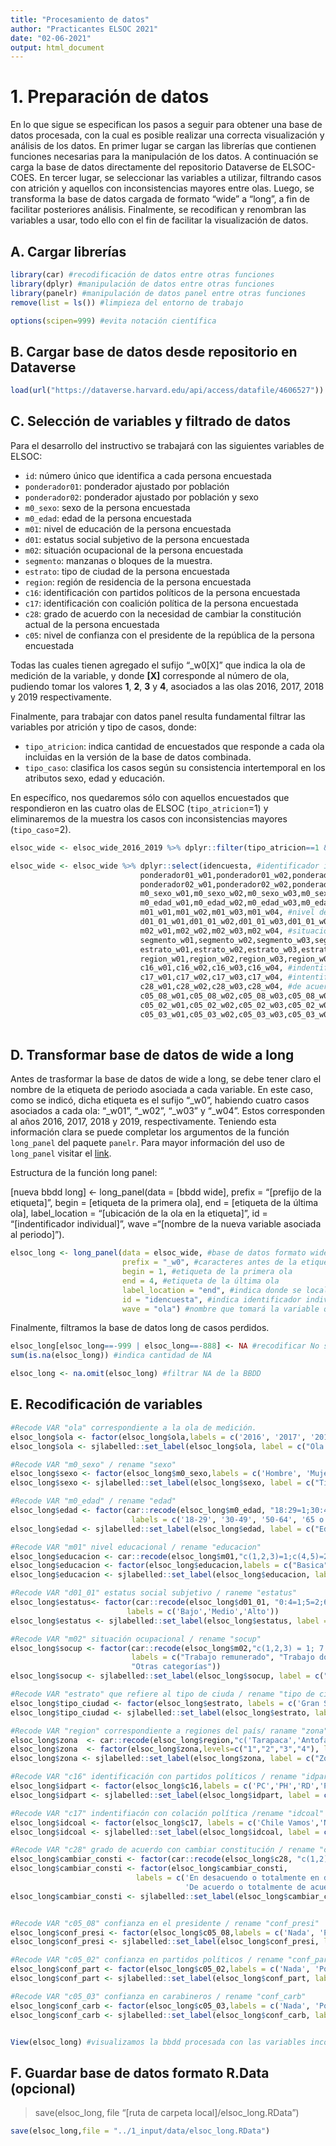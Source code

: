```yaml
---
title: "Procesamiento de datos"
author: "Practicantes ELSOC 2021"
date: "02-06-2021"
output: html_document
---
```

# 1. Preparación de datos

En lo que sigue se especifican los pasos a seguir para obtener una base de datos procesada, con la cual es posible realizar una correcta visualización y análisis de los datos. En primer lugar se cargan las librerías que contienen funciones necesarias para la manipulación de los datos. A continuación se carga la base de datos directamente del repositorio Dataverse de ELSOC-COES. En tercer lugar, se seleccionar las variables a utilizar, filtrando casos con atrición y aquellos con inconsistencias mayores entre olas. Luego, se transforma la base de datos cargada de formato "wide" a "long", a fin de facilitar posteriores análisis. Finalmente, se recodifican y renombran las variables a usar, todo ello con el fin de facilitar la visualización de datos. 

## A. Cargar librerías
```r
library(car) #recodificación de datos entre otras funciones
library(dplyr) #manipulación de datos entre otras funciones
library(panelr) #manipulación de datos panel entre otras funciones
remove(list = ls()) #limpieza del entorno de trabajo

options(scipen=999) #evita notación científica
```

## B. Cargar base de datos desde repositorio en Dataverse 
```r
load(url("https://dataverse.harvard.edu/api/access/datafile/4606527")) #cargar bbdd desde url oficial alojado en dataverse 
```

## C. Selección de variables y filtrado de datos

Para el desarrollo del instructivo se trabajará con las siguientes variables de ELSOC:

- `id`: número único que identifica a cada persona encuestada
- `ponderador01`: ponderador ajustado por población
- `ponderador02`: ponderador ajustado por población y sexo
- `m0_sexo`: sexo de la persona encuestada
- `m0_edad`: edad de la persona encuestada
- `m01`: nivel de educación de la persona encuestada
- `d01`: estatus social subjetivo de la persona encuestada
- `m02`: situación ocupacional de la persona encuestada
- `segmento`: manzanas o bloques de la muestra.
- `estrato`: tipo de ciudad de la persona encuestada
- `region`: región de residencia de la persona encuestada
- `c16`: identificación con partidos políticos de la persona encuestada
- `c17`: identificación con coalición política de la persona encuestada
- `c28`: grado de acuerdo con la necesidad de cambiar la constitución actual de la persona encuestada
- `c05`: nivel de confianza con el presidente de la república de la persona encuestada

Todas las cuales tienen agregado el sufijo "_w0[X]" que indica la ola de medición de la variable, y donde **[X]** corresponde al número de ola, pudiendo tomar los valores **1**, **2**, **3** y **4**, asociados a las olas 2016, 2017, 2018 y 2019 respectivamente. 

Finalmente, para trabajar con datos panel resulta fundamental filtrar las variables por atrición y tipo de casos, donde:

- `tipo_atricion`: indica cantidad de encuestados que responde a cada ola incluidas en la versión de la base de datos combinada.
- `tipo_caso`: clasifica los casos según su consistencia intertemporal en los atributos sexo, edad y educación.

En específico, nos quedaremos sólo con aquellos encuestados que respondieron en las cuatro olas de ELSOC (`tipo_atricion`=1) y eliminaremos de la muestra los casos con inconsistencias mayores (`tipo_caso`=2).
 
```r
elsoc_wide <- elsoc_wide_2016_2019 %>% dplyr::filter(tipo_atricion==1 & tipo_caso !=2) #filtrar atrición entre 2016-19 y casos c/inconsistencias mayores

elsoc_wide <- elsoc_wide %>% dplyr::select(idencuesta, #identificador individual
                             ponderador01_w01,ponderador01_w02,ponderador01_w03,ponderador01_w04, #ponderador población
                             ponderador02_w01,ponderador02_w02,ponderador02_w03,ponderador02_w04, #ponderador sexo
                             m0_sexo_w01,m0_sexo_w02,m0_sexo_w03,m0_sexo_w04, #sexo
                             m0_edad_w01,m0_edad_w02,m0_edad_w03,m0_edad_w04, #edad
                             m01_w01,m01_w02,m01_w03,m01_w04, #nivel de educación
                             d01_01_w01,d01_01_w02,d01_01_w03,d01_01_w04, #estatus social subjetivo
                             m02_w01,m02_w02,m02_w03,m02_w04, #situación ocupacional
                             segmento_w01,segmento_w02,segmento_w03,segmento_w04, #manzana o bloque
                             estrato_w01,estrato_w02,estrato_w03,estrato_w04, #ciudad
                             region_w01,region_w02,region_w03,region_w04, #región
                             c16_w01,c16_w02,c16_w03,c16_w04, #indentificación con partido político
                             c17_w01,c17_w02,c17_w03,c17_w04, #intentificación con coalición política
                             c28_w01,c28_w02,c28_w03,c28_w04, #de acuerdo con cambiar la constitución actual
                             c05_08_w01,c05_08_w02,c05_08_w03,c05_08_w04, #confianza en el presidente
                             c05_02_w01,c05_02_w02,c05_02_w03,c05_02_w04, #confianza en partidos políticos
                             c05_03_w01,c05_03_w02,c05_03_w03,c05_03_w04) #confianza en carabineros
                             
```

## D. Transformar base de datos de wide a long

Antes de trasformar la base de datos de wide a long, se debe tener claro el nombre de la etiqueta de periodo asociada a cada variable. En este caso, como se indicó, dicha etiqueta es el sufijo "_w0", habiendo cuatro casos asociados a cada ola: "_w01", "_w02", "_w03" y "_w04". Estos corresponden al años 2016, 2017, 2018 y 2019, respectivamente. Teniendo esta información clara se puede completar los argumentos de la función `long_panel` del paquete `panelr`. Para mayor información del uso de `long_panel` visitar el [link](https://rdrr.io/cran/panelr/man/long_panel.html).

Estructura de la función long panel:

<div class="alert alert-info">
[nueva bbdd long] <- long_panel(data = [bbdd wide], prefix = "[prefijo de la etiqueta]", begin = [etiqueta de la primera ola], end = [etiqueta de la última ola], label_location = "[ubicación de la ola en la etiqueta]", id = "[indentificador individual]", wave ="[nombre de la nueva variable asociada al periodo]").
</div>
```r
elsoc_long <- long_panel(data = elsoc_wide, #base de datos formato wide
                         prefix = "_w0", #caracteres antes de la etiqueta de cada ola
                         begin = 1, #etiqueta de la primera ola
                         end = 4, #etiqueta de la última ola
                         label_location = "end", #indica donde se localiza la etiqueta asociada a la ola 
                         id = "idencuesta", #indica identificador individual
                         wave = "ola") #nombre que tomará la variable que indica periodo. 
```

Finalmente, filtramos la base de datos long de casos perdidos.
```r
elsoc_long[elsoc_long==-999 | elsoc_long==-888] <- NA #recodificar No sabe y No responde en NA
sum(is.na(elsoc_long)) #indica cantidad de NA

elsoc_long <- na.omit(elsoc_long) #filtrar NA de la BBDD
```
## E. Recodificación de variables
```r

#Recode VAR "ola" correspondiente a la ola de medición.
elsoc_long$ola <- factor(elsoc_long$ola,labels = c('2016', '2017', '2018', '2019'))
elsoc_long$ola <- sjlabelled::set_label(elsoc_long$ola, label = c("Ola de Medición")) #etiquetamos variable

#Recode VAR "m0_sexo" / rename "sexo"
elsoc_long$sexo <- factor(elsoc_long$m0_sexo,labels = c('Hombre', 'Mujer'))
elsoc_long$sexo <- sjlabelled::set_label(elsoc_long$sexo, label = c("Tipo de sexo")) #etiquetamos variable

#Recode VAR "m0_edad" / rename "edad"
elsoc_long$edad <- factor(car::recode(elsoc_long$m0_edad, "18:29=1;30:49=2;50:64=3;65:150=4"),
                           labels = c('18-29', '30-49', '50-64', '65 o más'))
elsoc_long$edad <- sjlabelled::set_label(elsoc_long$edad, label = c("Edad en Tramos")) #etiquetamos variable

#Recode VAR "m01" nivel educacional / rename "educacion"
elsoc_long$educacion <- car::recode(elsoc_long$m01,"c(1,2,3)=1;c(4,5)=2;c(6,7)=3;c(8,9,10)=4")
elsoc_long$educacion <- factor(elsoc_long$educacion,labels = c("Basica","Media","Tecnica","Universitaria"))
elsoc_long$educacion <- sjlabelled::set_label(elsoc_long$educacion, label = c("Nivel Educacional")) #etiquetamos variable

#Recode VAR "d01_01" estatus social subjetivo / raneme "estatus"
elsoc_long$estatus<- factor(car::recode(elsoc_long$d01_01, "0:4=1;5=2;6:10=3"),
                          labels = c('Bajo','Medio','Alto'))
elsoc_long$estatus <- sjlabelled::set_label(elsoc_long$estatus, label = c("Estatus Social Subjetivo")) #etiquetamos variable

#Recode VAR "m02" situación ocupacional / rename "socup"
elsoc_long$socup <- factor(car::recode(elsoc_long$m02,"c(1,2,3) = 1; 7 = 2; 6 = 3; 5 = 4; c(4, 8, 9) = 5"),
                           labels = c("Trabajo remunerado", "Trabajo doméstico no remunerado", "Desempleado/a", "Jubilado/a o pensionado/a", 
                           "Otras categorías"))
elsoc_long$socup <- sjlabelled::set_label(elsoc_long$socup, label = c("Situación Ocupacional")) #etiquetamos variable

#Recode VAR "estrato" que refiere al tipo de ciuda / rename "tipo de ciudad"
elsoc_long$tipo_ciudad <- factor(elsoc_long$estrato, labels = c('Gran Santiago', 'Gran Valparaíso', 'Gran Concepción', 'Ciudades grandes', 'Ciudades medianas', 'Ciudades pequeñas'))
elsoc_long$tipo_ciudad <- sjlabelled::set_label(elsoc_long$estrato, label = c("Tipo de ciudad")) #etiquetamos variable

#Recode VAR "region" correspondiente a regiones del país/ raname "zona" relativa a macrozona geográfica.
elsoc_long$zona  <- car::recode(elsoc_long$region,"c('Tarapaca','Antofagasta','Atacama','Coquimbo','Arica')= 1;c('Valparaiso','Lib. Gral. B. Ohiggins','B. Ohiggins', 'Maule','Bio Bio')= 2;c('Araucania','Los Lagos','Aysen','Magallanes','Los Rios')=3 ;'Metropolitana'= 4")
elsoc_long$zona  <- factor(elsoc_long$zona,levels=c("1","2","3","4"), labels = c("Norte","Centro","Sur","Metropolitana"))
elsoc_long$zona <- sjlabelled::set_label(elsoc_long$zona, label = c("Zona Geográfica")) #etiquetamos variable

#Recode VAR "c16" identificación con partidos políticos / rename "idpart"
elsoc_long$idpart <- factor(elsoc_long$c16,labels = c('PC','PH','RD','PRO','EVO','PPD','AMP','PDC','PRI','RN','UDI','PS','PRDS','Otro','Ninguno'))
elsoc_long$idpart <- sjlabelled::set_label(elsoc_long$idpart, label = c("Indentificación con Partido Político")) #etiquetamos variable

#Recode VAR "c17" indentifiacón con colación política /rename "idcoal"
elsoc_long$idcoal <- factor(elsoc_long$c17, labels = c('Chile Vamos','Nueva Mayoría','Frente Amplio', 'Otra','Ninguna'))
elsoc_long$idcoal <- sjlabelled::set_label(elsoc_long$idcoal, label = c("Indentificación con Coalición Política")) #etiquetamos variable

#Recode VAR "c28" grado de acuerdo con cambiar constitución / rename "cambiar_consti"
elsoc_long$cambiar_consti <- factor(car::recode(elsoc_long$c28, "c(1,2)=1;c(3)=2;c(4,5)=3"))
elsoc_long$cambiar_consti <- factor(elsoc_long$cambiar_consti, 
                            labels = c('En desacuendo o totalmente en desacuerdo', 'Ni de acuerdo ni en desacuerdo', 
                                       'De acuerdo o totalmente de acuerdo'))
elsoc_long$cambiar_consti <- sjlabelled::set_label(elsoc_long$cambiar_consti, label = c("Grado de Acuerdo con Cambiar Constitución")) #etiquetamos variable


#Recode VAR "c05_08" confianza en el presidente / rename "conf_presi"
elsoc_long$conf_presi <- factor(elsoc_long$c05_08,labels = c('Nada', 'Poco', 'Algo', 'Bastante', 'Mucho'))
elsoc_long$conf_presi <- sjlabelled::set_label(elsoc_long$conf_presi, label = c("Confianza en el Presidente")) #etiquetamos variable

#Recode VAR "c05_02" confianza en partidos políticos / rename "conf_part"
elsoc_long$conf_part <- factor(elsoc_long$c05_02,labels = c('Nada', 'Poco', 'Algo', 'Bastante', 'Mucho'))
elsoc_long$conf_part <- sjlabelled::set_label(elsoc_long$conf_part, label = c("Confianza en Partidos Políticos")) #etiquetamos variable

#Recode VAR "c05_03" confianza en carabineros / rename "conf_carb"
elsoc_long$conf_carb <- factor(elsoc_long$c05_03,labels = c('Nada', 'Poco', 'Algo', 'Bastante', 'Mucho'))
elsoc_long$conf_carb <- sjlabelled::set_label(elsoc_long$conf_carb, label = c("Confianza en Carabineros")) #etiquetamos variable


View(elsoc_long) #visualizamos la bbdd procesada con las variables incorporadas.
```

## F. Guardar base de datos formato R.Data (opcional)

>save(elsoc_long, file "[ruta de carpeta local]/elsoc_long.RData")

```r
save(elsoc_long,file = "../1_input/data/elsoc_long.RData")
```
